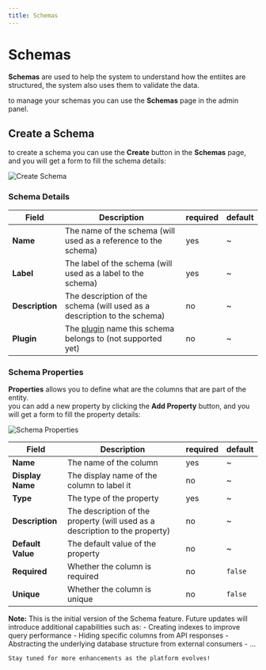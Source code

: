 ```yaml
---
title: Schemas
---
```



# Schemas

**Schemas** are used to help the system to understand how the entiites are structured, the system also uses them to validate the data.

to manage your schemas you can use the **Schemas** page in the admin panel.

## Create a Schema

to create a schema you can use the **Create** button in the **Schemas** page, and you will get a form to fill the schema details:

![Create Schema](/images/bsh-egnine/modeling/schemas/create-schema.png)

### Schema Details

| Field | Description | required | default |
|-------|-------------|----------|---------------|
| **Name** | The name of the schema (will used as a reference to the schema) | yes | ~ |
| **Label** | The label of the schema (will used as a label to the schema) | yes | ~ |
| **Description** | The description of the schema (will used as a description to the schema) | no | ~ |
| **Plugin** | The [plugin](/docs/bsh-engine/packaging) name this schema belongs to (not supported yet) | no | ~ |

### Schema Properties

**Properties** allows you to define what are the columns that are part of the entity.<br/>
you can add a new property by clicking the **Add Property** button, and you will get a form to fill the property details:

![Schema Properties](/images/bsh-egnine/modeling/schemas/schema-properties.png)

| Field | Description | required | default |
|-------|-------------|----------|---------------|
| **Name** | The name of the column | yes | ~ |
| **Display Name** | The display name of the column to label it | no | ~ |
| **Type** | The type of the property | yes | ~ |
| **Description** | The description of the property (will used as a description to the property) | no | ~ |
| **Default Value** | The default value of the property | no | ~ |
| **Required** | Whether the column is required | no | `false` |
| **Unique** | Whether the column is unique | no | `false` |

<Callout type='info'>
    <strong>Note:</strong> This is the initial version of the Schema feature. Future updates will introduce additional capabilities such as:
    - Creating indexes to improve query performance
    - Hiding specific columns from API responses
    - Abstracting the underlying database structure from external consumers
    - ...

    Stay tuned for more enhancements as the platform evolves!
</Callout>